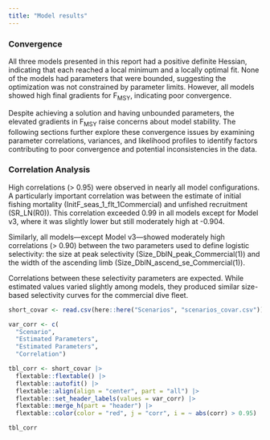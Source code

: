 ```yaml
---
title: "Model results"
---
```


### Convergence

All three models presented in this report had a positive definite Hessian, indicating that each reached a local minimum and a locally optimal fit. None of the models had parameters that were bounded, suggesting the optimization was not constrained by parameter limits. However, all models showed high final gradients for F~MSY~, indicating poor convergence.

Despite achieving a solution and having unbounded parameters, the elevated gradients in F~MSY~ raise concerns about model stability. The following sections further explore these convergence issues by examining parameter correlations, variances, and likelihood profiles to identify factors contributing to poor convergence and potential inconsistencies in the data.

### Correlation Analysis

High correlations (> 0.95) were observed in nearly all model configurations. A particularly important correlation was between the estimate of initial fishing mortality (InitF_seas_1_flt_1Commercial) and unfished recruitment (SR_LN(R0)). This correlation exceeded 0.99 in all models except for Model v3, where it was slightly lower but still moderately high at -0.904.

Similarly, all models—except Model v3—showed moderately high correlations (> 0.90) between the two parameters used to define logistic selectivity: the size at peak selectivity (Size_DblN_peak_Commercial(1)) and the width of the ascending limb (Size_DblN_ascend_se_Commercial(1)).

Correlations between these selectivity parameters are expected. While estimated values varied slightly among models, they produced similar size-based selectivity curves for the commercial dive fleet.


```r

short_covar <- read.csv(here::here("Scenarios", "scenarios_covar.csv"))

var_corr <- c(
  "Scenario",
  "Estimated Parameters", 
  "Estimated Parameters", 
  "Correlation")

tbl_corr <- short_covar |>
  flextable::flextable() |>
  flextable::autofit() |>
  flextable::align(align = "center", part = "all") |>
  flextable::set_header_labels(values = var_corr) |>
  flextable::merge_h(part = "header") |>
  flextable::color(color = "red", j = "corr", i = ~ abs(corr) > 0.95) 

tbl_corr

```
